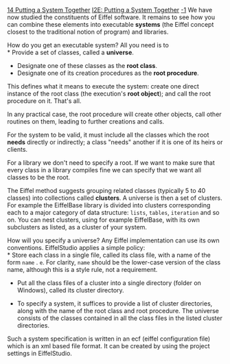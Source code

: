 [[Property:title|14 Putting a System Together]]
[[Property:link_title|I2E: Putting a System Together]]
[[Property:weight|-1]]
We have now studied the constituents of Eiffel software. It remains to see how you can combine these elements into executable '''systems''' (the Eiffel concept closest to the traditional notion of program) and libraries. 

How do you get an executable system? All you need is to <br/>
* Provide a set of classes, called a '''universe'''. 
* Designate one of these classes as the '''root class'''. 
* Designate one of its creation procedures as the '''root procedure'''. 


This defines what it means to execute the system: create one direct instance of the root class (the execution's '''root object'''); and call the root procedure on it. That's all. 

In any practical case, the root procedure will create other objects, call other routines on them, leading to further creations and calls. 

For the system to be valid, it must include all the classes which the root '''needs''' directly or indirectly; a class "needs" another if it is one of its heirs or clients. 

For a library we don't need to specify a root. If we want to make sure that every class in a library compiles fine we can specify that we want all classes to be the root.

The Eiffel method suggests grouping related classes (typically 5 to 40 classes) into collections called '''clusters'''. A universe is then a set of clusters. For example the EiffelBase library is divided into clusters corresponding each to a major category of data structure: <code> lists </code>, <code> tables </code>, <code> iteration </code> and so on. You can nest clusters, using for example EiffelBase, with its own subclusters as listed, as a cluster of your system. 

How will you specify a universe? Any Eiffel implementation can use its own conventions. EiffelStudio applies a simple policy: <br/>
* Store each class in a single file, called its class file, with a name of the form <code> name </code> . <code> e </code>. For clarity, <code> name </code> should be the lower-case version of the class name, although this is a style rule, not a requirement. 
* Put all the class files of a cluster into a single directory (folder on Windows), called its cluster directory. 
{{note|It is desirable for clarity, as a style rule, to separate clusters that directly contain classes ("terminal clusters") from those that have subclusters. Cluster directories will then contain class files or cluster subdirectories, but not both. }}

* To specify a system, it suffices to provide a list of cluster directories, along with the name of the root class and root procedure. The universe consists of the classes contained in all the class files in the listed cluster directories. 


Such a system specification is written in an ecf (eiffel configuration file) which is an xml based file format. It can be created by using the project settings in EiffelStudio. 




